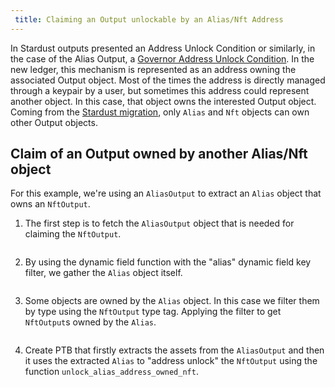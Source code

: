 ```yaml
---
 title: Claiming an Output unlockable by an Alias/Nft Address
---
```


In Stardust outputs presented an Address Unlock Condition or similarly, in the case of the Alias Output, a [Governor Address Unlock Condition](https://github.com/iotaledger/tips/blob/main/tips/TIP-0018/tip-0018.md#governor-address-unlock-condition). In the new ledger, this mechanism is represented as an address owning the associated Output object. Most of the times the address is directly managed through a keypair by a user, but sometimes this address could represent another object. In this case, that object owns the interested Output object. Coming from the [Stardust migration](../migration-process.mdx#stardust-migration), only `Alias` and `Nft` objects can own other Output objects.       

## Claim of an Output owned by another Alias/Nft object

For this example, we're using an `AliasOutput` to extract an `Alias` object that owns an `NftOutput`.

1. The first step is to fetch the `AliasOutput` object that is needed for claiming the `NftOutput`.

<Tabs>
<TabItem value="rs" label="Rust">

```rust file=<rootDir>/docs/examples/rust/stardust/address-unlock-condition.rs#L70-L88
```

</TabItem>
<TabItem value="ts" label="TypeScript">

</TabItem>
</Tabs>

2. By using the dynamic field function with the "alias" dynamic field key filter, we gather the `Alias` object itself.

<Tabs>
<TabItem value="rs" label="Rust">

```rust file=<rootDir>/docs/examples/rust/stardust/address-unlock-condition.rs#L90-L103
```

</TabItem>
<TabItem value="ts" label="TypeScript">

</TabItem>
</Tabs>

3. Some objects are owned by the `Alias` object. In this case we filter them by type using the `NftOutput` type tag.
Applying the filter to get `NftOutput`s owned by the `Alias`.

<Tabs>
<TabItem value="rs" label="Rust">

```rust file=<rootDir>/docs/examples/rust/stardust/address-unlock-condition.rs#L105-L128
```

</TabItem>
<TabItem value="ts" label="TypeScript">

</TabItem>
</Tabs>

4. Create PTB that firstly extracts the assets from the `AliasOutput` and then it uses the extracted `Alias` to "address unlock" the `NftOutput` using the funсtion `unlock_alias_address_owned_nft`.

<Tabs>
<TabItem value="rs" label="Rust">

```rust file=<rootDir>/docs/examples/rust/stardust/address-unlock-condition.rs#L130-L239
```

</TabItem>
<TabItem value="ts" label="TypeScript">

</TabItem>
</Tabs>